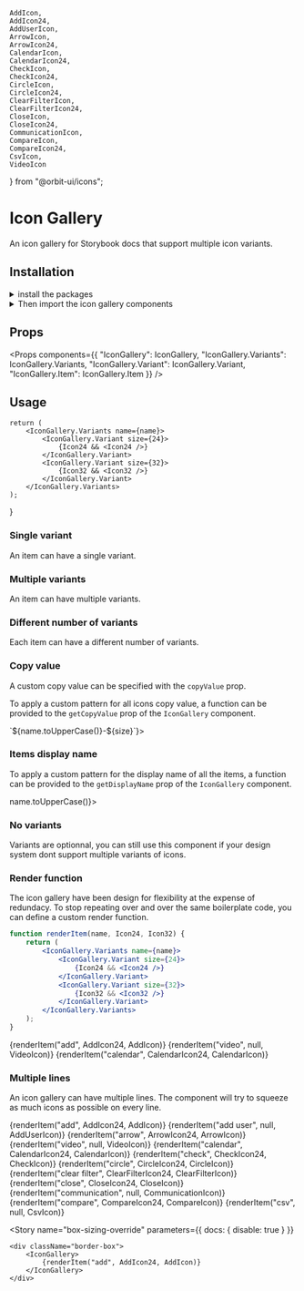    AddIcon,
    AddIcon24,
    AddUserIcon,
    ArrowIcon,
    ArrowIcon24,
    CalendarIcon,
    CalendarIcon24,
    CheckIcon,
    CheckIcon24,
    CircleIcon,
    CircleIcon24,
    ClearFilterIcon,
    ClearFilterIcon24,
    CloseIcon,
    CloseIcon24,
    CommunicationIcon,
    CompareIcon,
    CompareIcon24,
    CsvIcon,
    VideoIcon
} from "@orbit-ui/icons";

<Meta title="Usage" />

<Anchor storyId="usage--single-variant" />

# Icon Gallery

An icon gallery for Storybook docs that support multiple icon variants.

## Installation

<details><summary>install the packages</summary>

```bash
npm i -D storybook-icon-gallery react-spring
```

</details>

<details><summary>Then import the icon gallery components</summary>

```js
import { IconGallery } from "storybook-icon-gallery";
```

</details>

## Props

<Props
    components={{
        "IconGallery": IconGallery,
        "IconGallery.Variants": IconGallery.Variants,
        "IconGallery.Variant": IconGallery.Variant,
        "IconGallery.Item": IconGallery.Item
    }}
/>

## Usage

    return (
        <IconGallery.Variants name={name}>
            <IconGallery.Variant size={24}>
                {Icon24 && <Icon24 />}
            </IconGallery.Variant>
            <IconGallery.Variant size={32}>
                {Icon32 && <Icon32 />}
            </IconGallery.Variant>
        </IconGallery.Variants>
    );
}

### Single variant

An item can have a single variant.

<Preview>
    <Story name="single variant">
        <IconGallery>
            <IconGallery.Variants name="add">
                <IconGallery.Variant size={24}>
                    <AddIcon24 />
                </IconGallery.Variant>
            </IconGallery.Variants>
        </IconGallery>
    </Story>
</Preview>

### Multiple variants

An item can have multiple variants.

<Preview>
    <Story name="multiple variants">
        <IconGallery>
            <IconGallery.Variants name="add">
                <IconGallery.Variant size={24}>
                    <AddIcon24 />
                </IconGallery.Variant>
                <IconGallery.Variant size={32}>
                    <AddIcon />
                </IconGallery.Variant>
            </IconGallery.Variants>
        </IconGallery>
    </Story>
</Preview>

### Different number of variants

Each item can have a different number of variants.

<Preview>
    <Story name="different number of variants">
        <IconGallery>
            <IconGallery.Variants name="add">
                <IconGallery.Variant size={24}>
                    <AddIcon24 />
                </IconGallery.Variant>
                <IconGallery.Variant size={32}>
                    <AddIcon />
                </IconGallery.Variant>
            </IconGallery.Variants>
            <IconGallery.Variants name="video">
                <IconGallery.Variant size={32}>
                    <VideoIcon />
                </IconGallery.Variant>
            </IconGallery.Variants>
            <IconGallery.Variants name="calendar">
                <IconGallery.Variant size={24}>
                    <CalendarIcon24 />
                </IconGallery.Variant>
                <IconGallery.Variant size={32}>
                    <CalendarIcon />
                </IconGallery.Variant>
            </IconGallery.Variants>
            <IconGallery.Variants name="check">
                <IconGallery.Variant size={24}>
                </IconGallery.Variant>
                <IconGallery.Variant size={32}>
                    <CheckIcon />
                </IconGallery.Variant>
            </IconGallery.Variants>
        </IconGallery>
    </Story>
</Preview>

### Copy value

A custom copy value can be specified with the `copyValue` prop.

<Preview>
    <Story name="copy value">
        <IconGallery>
            <IconGallery.Variants name="add">
                <IconGallery.Variant size={24} copyValue="AddIcon24">
                    <AddIcon24 />
                </IconGallery.Variant>
            </IconGallery.Variants>
        </IconGallery>
    </Story>
</Preview>

To apply a custom pattern for all icons copy value, a function can be provided to the `getCopyValue` prop of the `IconGallery` component.

<Preview>
    <Story name="get copy value">
        <IconGallery getCopyValue={({ name, size }) => `${name.toUpperCase()}-${size}`}>
            <IconGallery.Variants name="add">
                <IconGallery.Variant size={24}>
                    <AddIcon24 />
                </IconGallery.Variant>
            </IconGallery.Variants>
        </IconGallery>
    </Story>
</Preview>

### Items display name

To apply a custom pattern for the display name of all the items, a function can be provided to the `getDisplayName` prop of the `IconGallery` component.

<Preview>
    <Story name="get display name">
        <IconGallery getDisplayName={({ name }) => name.toUpperCase()}>
            <IconGallery.Variants name="add">
                <IconGallery.Variant size={24}>
                    <AddIcon24 />
                </IconGallery.Variant>
            </IconGallery.Variants>
        </IconGallery>
    </Story>
</Preview>

### No variants

Variants are optionnal, you can still use this component if your design system dont support multiple variants of icons.

<Preview>
    <Story name="no-variants">
        <IconGallery>
            <IconGallery.Item name="add">
                <AddIcon />
            </IconGallery.Item>
            <IconGallery.Item name="calendar">
                <CalendarIcon />
            </IconGallery.Item>
            <IconGallery.Item name="check">
                <CheckIcon />
            </IconGallery.Item>
            <IconGallery.Item name="arrow">
                <ArrowIcon />
            </IconGallery.Item>
            <IconGallery.Item name="circle" size={24}>
                <CircleIcon24 />
            </IconGallery.Item>
            <IconGallery.Item name="csv">
                <CsvIcon />
            </IconGallery.Item>
        </IconGallery>
    </Story>
</Preview>

### Render function

The icon gallery have been design for flexibility at the expense of redundacy. To stop repeating over and over the same boilerplate code, you can define a custom render function.

```jsx
function renderItem(name, Icon24, Icon32) {
    return (
        <IconGallery.Variants name={name}>
            <IconGallery.Variant size={24}>
                {Icon24 && <Icon24 />}
            </IconGallery.Variant>
            <IconGallery.Variant size={32}>
                {Icon32 && <Icon32 />}
            </IconGallery.Variant>
        </IconGallery.Variants>
    );
}
```

<Preview>
    <Story name="render function">
        <IconGallery>
            {renderItem("add", AddIcon24, AddIcon)}
            {renderItem("video", null, VideoIcon)}
            {renderItem("calendar", CalendarIcon24, CalendarIcon)}
        </IconGallery>
    </Story>
</Preview>

### Multiple lines

An icon gallery can have multiple lines. The component will try to squeeze as much icons as possible on every line.

<Preview>
    <Story name="multiple lines">
        <IconGallery>
            {renderItem("add", AddIcon24, AddIcon)}
            {renderItem("add user", null, AddUserIcon)}
            {renderItem("arrow", ArrowIcon24, ArrowIcon)}
            {renderItem("video", null, VideoIcon)}
            {renderItem("calendar", CalendarIcon24, CalendarIcon)}
            {renderItem("check", CheckIcon24, CheckIcon)}
            {renderItem("circle", CircleIcon24, CircleIcon)}
            {renderItem("clear filter", ClearFilterIcon24, ClearFilterIcon)}
            {renderItem("close", CloseIcon24, CloseIcon)}
            {renderItem("communication", null, CommunicationIcon)}
            {renderItem("compare", CompareIcon24, CompareIcon)}
            {renderItem("csv", null, CsvIcon)}
        </IconGallery>
    </Story>
</Preview>

<Story
    name="box-sizing-override"
    parameters={{
        docs: {
            disable: true
        }
    }}
>
    <div className="border-box">
        <IconGallery>
            {renderItem("add", AddIcon24, AddIcon)}
        </IconGallery>
    </div>
</Story>





